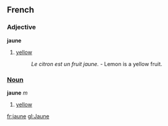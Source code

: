 ==French==
===Adjective===
'''jaune'''

# [[yellow]]
#: ''Le citron est un fruit jaune.'' - Lemon is a yellow fruit.

===[[Noun]]===
'''jaune''' ''m''

#[[yellow]]

[[fr:jaune]]
[[gl:Jaune]]